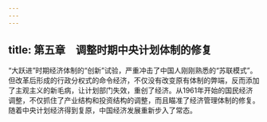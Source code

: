 ```yaml
---
---
---
```

title: 第五章　调整时期中央计划体制的修复
---




“大跃进”时期经济体制的“创新”试验，严重冲击了中国人刚刚熟悉的“苏联模式”。但改革后形成的行政分权式的命令经济，不仅没有改变原有体制的弊端，反而添加了主观主义的新毛病，让计划部门失效，重创了经济。从1961年开始的国民经济调整，不仅抓住了产业结构和投资结构的调整，而且瞄准了经济管理体制的修复。随着中央计划经济得到复原，中国经济发展重新步入了常态。